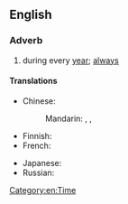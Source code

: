 ==English==

===Adverb===
{{en-adv|-|head=[[year]] [[in]], [[year]] [[out]]}}

# {{context|idiomatic|lang=en}} during every [[year]]; [[always]]

====Translations====
{{trans-top|during every year}}
* Chinese:
*: Mandarin: {{t-|cmn|年復一年|sc=Hani}}, {{t-|cmn|年复一年|tr=niánfùyīnián|sc=Hani}}, {{t-|cmn|年年|tr=niánnián|sc=Hani}}
* Finnish: {{t-|fi|vuodesta toiseen}}
* French: {{t+|fr|bon an mal an}}
{{trans-mid}}
* Japanese: {{t-|ja|歳歳年年|tr=さいさいねんねん, saisai-nennen}}
* Russian: {{t-|ru|из года в год|tr=iz góda v god}}
{{trans-bottom}}

[[Category:en:Time]]